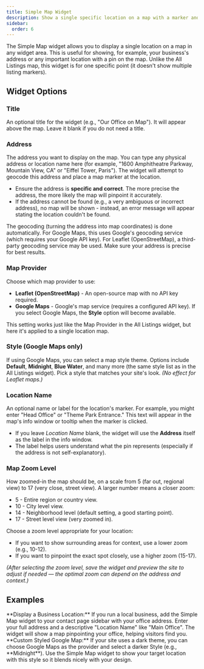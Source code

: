 ```yaml
---
title: Simple Map Widget
description: Show a single specific location on a map with a marker and optional label - perfect for highlighting a particular address (e.g., your office or a featured location) in a sidebar.
sidebar:
  order: 6
---
```



The Simple Map widget allows you to display a single location on a map in any widget area. This is useful for showing, for example, your business's address or any important location with a pin on the map. Unlike the All Listings map, this widget is for one specific point (it doesn't show multiple listing markers).

## Widget Options

### Title
An optional title for the widget (e.g., "Our Office on Map"). It will appear above the map. Leave it blank if you do not need a title.

### Address
The address you want to display on the map. You can type any physical address or location name here (for example, "1600 Amphitheatre Parkway, Mountain View, CA" or "Eiffel Tower, Paris"). The widget will attempt to geocode this address and place a map marker at the location.

- Ensure the address is **specific and correct**. The more precise the address, the more likely the map will pinpoint it accurately.
- If the address cannot be found (e.g., a very ambiguous or incorrect address), no map will be shown - instead, an error message will appear stating the location couldn't be found.

<Aside type="note">
The geocoding (turning the address into map coordinates) is done automatically. For Google Maps, this uses Google's geocoding service (which requires your Google API key). For Leaflet (OpenStreetMap), a third-party geocoding service may be used. Make sure your address is precise for best results.
</Aside>

### Map Provider
Choose which map provider to use:

- **Leaflet (OpenStreetMap)** <Badge text="Default" /> - An open-source map with no API key required.
- **Google Maps** - Google's map service (requires a configured API key). If you select Google Maps, the **Style** option will become available.

This setting works just like the Map Provider in the All Listings widget, but here it's applied to a single location map.

### Style (Google Maps only)
If using Google Maps, you can select a map style theme. Options include **Default**, **Midnight**, **Blue Water**, and many more (the same style list as in the All Listings widget). Pick a style that matches your site's look. *(No effect for Leaflet maps.)*

### Location Name
An optional name or label for the location's marker. For example, you might enter "Head Office" or "Theme Park Entrance." This text will appear in the map's info window or tooltip when the marker is clicked.

- If you leave *Location Name* blank, the widget will use the **Address** itself as the label in the info window.
- The label helps users understand what the pin represents (especially if the address is not self-explanatory).

### Map Zoom Level
How zoomed-in the map should be, on a scale from 5 (far out, regional view) to 17 (very close, street view). A larger number means a closer zoom:

- 5 - Entire region or country view.
- 10 - City level view.
- 14 <Badge text="Default" /> - Neighborhood level (default setting, a good starting point).
- 17 - Street level view (very zoomed in).

Choose a zoom level appropriate for your location:

- If you want to show surrounding areas for context, use a lower zoom (e.g., 10-12).
- If you want to pinpoint the exact spot closely, use a higher zoom (15-17).

_(After selecting the zoom level, save the widget and preview the site to adjust if needed — the optimal zoom can depend on the address and context.)_

## Examples

<CardGrid>
  <Card>
    **Display a Business Location:** If you run a local business, add the Simple Map widget to your contact page sidebar with your office address. Enter your full address and a descriptive "Location Name" like "Main Office". The widget will show a map pinpointing your office, helping visitors find you.
  </Card>
  <Card>
    **Custom Styled Google Map:** If your site uses a dark theme, you can choose Google Maps as the provider and select a darker Style (e.g., **Midnight**). Use the Simple Map widget to show your target location with this style so it blends nicely with your design.
  </Card>
</CardGrid>

